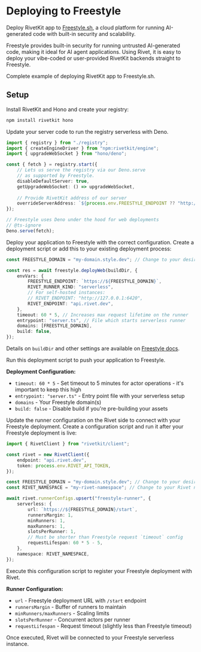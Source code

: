 # Deploying to Freestyle

Deploy RivetKit app to [Freestyle.sh](https://freestyle.sh/), a cloud platform for running AI-generated code with built-in security and scalability.

Freestyle provides built-in security for running untrusted AI-generated code, making it ideal for AI agent applications. Using Rivet, it is easy to deploy your vibe-coded or user-provided RivetKit backends straight to Freestyle.

<CardGroup>
<Card title="Freestyle + Rivet" href="https://github.com/rivet-dev/rivetkit/tree/main/examples/freestyle" target="_blank">
Complete example of deploying RivetKit app to Freestyle.sh.
</Card>
</CardGroup>

## Setup

<Steps>
<Step title="Install packages">

Install RivetKit and Hono and create your registry:

```bash
npm install rivetkit hono
```

</Step>

<Step title="Configure serverless driver">

Update your server code to run the registry serverless with Deno.

```typescript {{"title":"server.ts"}}
import { registry } from "./registry";
import { createEngineDriver } from "npm:rivetkit/engine";
import { upgradeWebSocket } from "hono/deno";

const { fetch } = registry.start({
	// Lets us serve the registry via our Deno.serve
	// as supported by Freestyle.
	disableDefaultServer: true,
	getUpgradeWebSocket: () => upgradeWebSocket,
	
	// Provide RivetKit address of our server
	overrideServerAddress: `${process.env.FREESTYLE_ENDPOINT ?? "http://localhost:8080"}/api`,
});

// Freestyle uses Deno under the hood for web deployments
// @ts-ignore
Deno.serve(fetch);
```

</Step>

<Step title="Deploy to Freestyle">

Deploy your application to Freestyle with the correct configuration. Create a deployment script or add this to your existing deployment process:

```typescript
const FREESTYLE_DOMAIN = "my-domain.style.dev"; // Change to your desired Freestyle domain

const res = await freestyle.deployWeb(buildDir, {
	envVars: {
		FREESTYLE_ENDPOINT: `https://${FREESTYLE_DOMAIN}`,
		RIVET_RUNNER_KIND: "serverless",
		// For self-hosted instances:
		// RIVET_ENDPOINT: "http://127.0.0.1:6420",
		RIVET_ENDPOINT: "api.rivet.dev",
	},
	timeout: 60 * 5, // Increases max request lifetime on the runner
	entrypoint: "server.ts", // File which starts serverless runner
	domains: [FREESTYLE_DOMAIN],
	build: false,
});
```

Details on `buildDir` and other settings are available on [Freestyle docs](https://docs.freestyle.sh/web/web).

Run this deployment script to push your application to Freestyle.

**Deployment Configuration:**

- `timeout: 60 * 5` - Set timeout to 5 minutes for actor operations - it's important to keep this high
- `entrypoint: "server.ts"` - Entry point file with your serverless setup
- `domains` - Your Freestyle domain(s)
- `build: false` - Disable build if you're pre-building your assets

</Step>

<Step title="Configure runner">

Update the runner configuration on the Rivet side to connect with your Freestyle deployment. Create a configuration script and run it after your Freestyle deployment is live:

```typescript
import { RivetClient } from "rivetkit/client";

const rivet = new RivetClient({
	endpoint: "api.rivet.dev",
	token: process.env.RIVET_API_TOKEN,
});

const FREESTYLE_DOMAIN = "my-domain.style.dev"; // Change to your desired Freestyle domain
const RIVET_NAMESPACE = "my-rivet-namespace"; // Change to your Rivet namespace

await rivet.runnerConfigs.upsert("freestyle-runner", {
	serverless: {
		url: `https://${FREESTYLE_DOMAIN}/start`,
		runnersMargin: 1,
		minRunners: 1,
		maxRunners: 1,
		slotsPerRunner: 1,
		// Must be shorter than Freestyle request `timeout` config
		requestLifespan: 60 * 5 - 5,
	},
	namespace: RIVET_NAMESPACE,
});
```

Execute this configuration script to register your Freestyle deployment with Rivet.

**Runner Configuration:**

- `url` - Freestyle deployment URL with `/start` endpoint
- `runnersMargin` - Buffer of runners to maintain
- `minRunners/maxRunners` - Scaling limits
- `slotsPerRunner` - Concurrent actors per runner
- `requestLifespan` - Request timeout (slightly less than Freestyle timeout)

Once executed, Rivet will be connected to your Freestyle serverless instance.

</Step>

</Steps>
